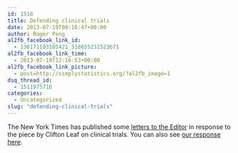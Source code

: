 ```yaml
---
id: 1518
title: Defending clinical trials
date: 2013-07-19T08:16:47+00:00
author: Roger Peng
al2fb_facebook_link_id:
  - 136171103105421_518655231523671
al2fb_facebook_link_time:
  - 2013-07-19T12:16:53+00:00
al2fb_facebook_link_picture:
  - post=http://simplystatistics.org/?al2fb_image=1
dsq_thread_id:
  - 1511975716
categories:
  - Uncategorized
slug: "defending-clinical-trials"
---
```

The New York Times has published some [letters to the Editor](http://www.nytimes.com/2013/07/19/opinion/in-defense-of-clinical-drug-trials.html?src=recg) in response to the piece by Clifton Leaf on clinical trials. You can also see [our response here](http://simplystatistics.org/2013/07/15/yes-clinical-trials-work/).
